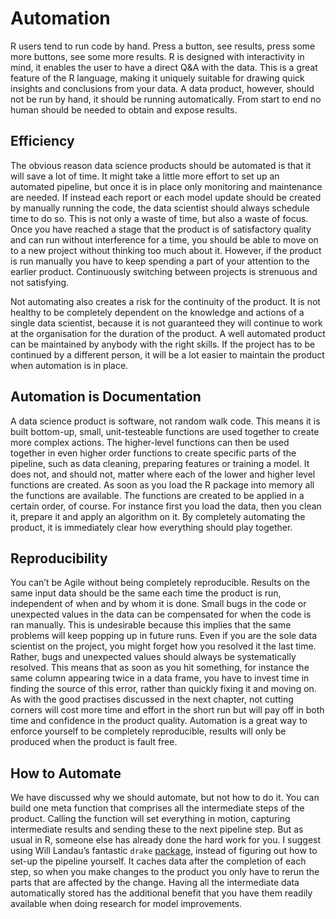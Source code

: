 # Automation

R users tend to run code by hand. 
Press a button, see results, press some more buttons, see some more results.
R is designed with interactivity in mind, it enables the user to have a direct Q&A with the data. 
This is a great feature of the R language, making it uniquely suitable for drawing quick insights and conclusions from your data.
A data product, however, should not be run by hand, it should be running automatically.
From start to end no human should be needed to obtain and expose results. 

## Efficiency

The obvious reason data science products should be automated is that it will save a lot of time.
It might take a little more effort to set up an automated pipeline, but once it is in place only monitoring and maintenance are needed.
If instead each report or each model update should be created by manually running the code, the data scientist should always schedule time to do so.
This is not only a waste of time, but also a waste of focus.
Once you have reached a stage that the product is of satisfactory quality and can run without interference for a time, you should be able to move on to a new project without thinking too much about it.
However, if the product is run manually you have to keep spending a part of your attention to the earlier product.
Continuously switching between projects is strenuous and not satisfying.

Not automating also creates a risk for the continuity of the product.
It is not healthy to be completely dependent on the knowledge and actions of a single data scientist, because it is not guaranteed they will continue to work at the organisation for the duration of the product.
A well automated product can be maintained by anybody with the right skills.
If the project has to be continued by a different person, it will be a lot easier to maintain the product when automation is in place.

## Automation is Documentation

A data science product is software, not random walk code.
This means it is built bottom-up, small, unit-testeable functions are used together to create more complex actions.
The higher-level functions can then be used together in even higher order functions to create specific parts of the pipeline, such as data cleaning, preparing features or training a model.
It does not, and should not, matter where each of the lower and higher level functions are created. 
As soon as you load the R package into memory all the functions are available.
The functions are created to be applied in a certain order, of course. 
For instance first you load the data, then you clean it, prepare it and apply an algorithm on it.
By completely automating the product, it is immediately clear how everything should play together.

## Reproducibility

You can't be Agile without being completely reproducible. 
Results on the same input data should be the same each time the product is run, independent of when and by whom it is done.
Small bugs in the code or unexpected values in the data can be compensated for when the code is ran manually.
This is undesirable because this implies that the same problems will keep popping up in future runs.
Even if you are the sole data scientist on the project, you might forget how you resolved it the last time.
Rather, bugs and unexpected values should always be systematically resolved.
This means that as soon as you hit something, for instance the same column appearing twice in a data frame, you have to invest time in finding the source of this error, rather than quickly fixing it and moving on.
As with the good practises discussed in the next chapter, not cutting corners will cost more time and effort in the short run but will pay off in both time and confidence in the product quality.
Automation is a great way to enforce yourself to be completely reproducible, results will only be produced when the product is fault free.

## How to Automate

We have discussed why we should automate, but not how to do it.
You can build one meta function that comprises all the intermediate steps of the product.
Calling the function will set everything in motion, capturing intermediate results and sending these to the next pipeline step.
But as usual in R, someone else has already done the hard work for you.
I suggest using Will Landau's fantastic `drake` [package](https://ropenscilabs.github.io/drake-manual/packages.html), instead of figuring out how to set-up the pipeline yourself.
It caches data after the completion of each step, so when you make changes to the product you only have to rerun the parts that are affected by the change.
Having all the intermediate data automatically stored has the additional benefit that you have them readily available when doing research for model improvements.

